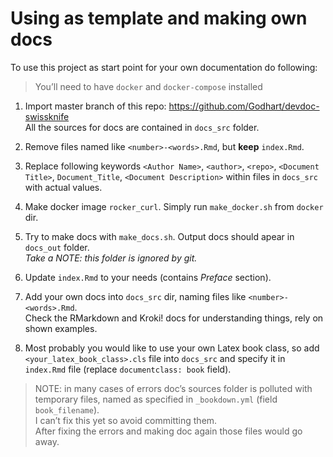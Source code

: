 # Using as template and making own docs {#as_template}

To use this project as start point for your own documentation do following:

> You'll need to have `docker` and `docker-compose` installed

#. Import master branch of this repo:
[https://github.com/Godhart/devdoc-swissknife](https://github.com/Godhart/devdoc-swissknife)\
All the sources for docs are contained in `docs_src` folder.

#. Remove files named like `<number>-<words>.Rmd`, but **keep** `index.Rmd`.

#. Replace following keywords
`<Author Name>`, `<author>`, `<repo>`, `<Document Title>`, `Document_Title`, `<Document Description>`
within files in `docs_src` with actual values.

#. Make docker image `rocker_curl`.
Simply run `make_docker.sh` from `docker` dir.

#. Try to make docs with `make_docs.sh`.
Output docs should apear in `docs_out` folder.\
*Take a NOTE: this folder is ignored by git.*

#. Update `index.Rmd` to your needs (contains *Preface* section).

#. Add your own docs into `docs_src` dir, naming files like `<number>-<words>.Rmd`.\
Check the RMarkdown and Kroki! docs for understanding things, rely on shown examples.

#. Most probably you would like to use your own Latex book class, so add `<your_latex_book_class>.cls` file
 into `docs_src` and specify it in `index.Rmd` file (replace `documentclass: book` field).

> NOTE: in many cases of errors doc's sources folder is polluted with temporary files,
> named as specified in `_bookdown.yml` (field `book_filename`).\
> I can't fix this yet so avoid committing them.\
> After fixing the errors and making doc again those files would go away.\
